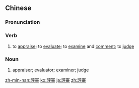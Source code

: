{{also|评审}}
==Chinese==
{{zh-forms|s=评审}}

===Pronunciation===
{{zh-pron
|m=píngshěn
|c=ping4 sam2
|h=pfs=phìn-sṳ́m
|mn=phêng-sím
|cat=v,n
}}

===Verb===
{{zh-verb}}

# to [[appraise]]; to [[evaluate]]; to [[examine]] and [[comment]]; to [[judge]]

===Noun===
{{zh-noun}}

# [[appraiser]]; [[evaluator]]; [[examiner]]; judge

{{zh-cat|Advanced}}

[[zh-min-nan:評審]]
[[ko:評審]]
[[ja:評審]]
[[zh:評審]]